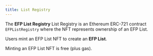 ```yaml
---
title: List Registry
---
```


The **EFP List Registry** List Registry is an Ethereum ERC-721 contract `EFPListRegistry` where the NFT represents ownership of an EFP List.

Users mint an EFP List NFT to create an **EFP List**.

Minting an EFP List NFT is free (plus gas).
